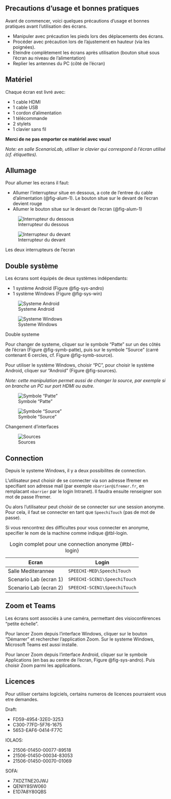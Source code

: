 ## Precautions d'usage et bonnes pratiques

Avant de commencer, voici quelques précautions d'usage et bonnes pratiques avant l'utilisation des écrans.

-   Manipuler avec précaution les pieds lors des déplacements des écrans.
-   Procéder avec précaution lors de l'ajustement en hauteur (via les poignées).
-   Eteindre complètement les écrans après utilisation (bouton situé sous l'écran au niveau de l'alimentation)
-   Replier les antennes du PC (côté de l'écran)

## Matériel

Chaque écran est livré avec:

-   1 cable HDMI
-   1 cable USB
-   1 cordon d'alimentation
-   1 télécommande
-   2 stylets
-   1 clavier sans fil

**Merci de ne pas emporter ce matériel avec vous!**

*Note: en salle ScenarioLab, utiliser le clavier qui correspond à l'écran utilisé (cf. étiquettes).*

## Allumage

Pour allumer les ecrans il faut:

-   Allumer l'interrupteur situe en dessous, a cote de l'entree du cable d'alimentation (@fig-alum-1). Le bouton situe sur le devant de l'ecran devient rouge
-   Allumer le bouton situe sur le devant de l'ecran (@fig-alum-1)

::: {#fig-interrupteurs layout-ncol="2"}
![Interrupteur du dessous](IMG_20230905_153816.jpg){#fig-alum-1}

![Interrupteur du devant](IMG_20230905_153827.jpg){#fig-alum-2}

Les deux interrupteurs de l'ecran
:::

## Double système

Les écrans sont équipés de deux systèmes indépendants:

-   1 système Android (Figure @fig-sys-andro)
-   1 système Windows (Figure @fig-sys-win)

::: {#fig-elephants layout-ncol="2"}
![Systeme Android](IMG_20220628_142750.jpg){#fig-sys-andro}

![Systeme Windows](IMG_20220628_143733.jpg){#fig-sys-win}

Double systeme
:::

Pour changer de systeme, cliquer sur le symbole "Patte" sur un des côtés de l'écran (Figure @fig-symb-patte), puis sur le symbole "Source" (carré contenant 6 cercles, cf. Figure @fig-symb-source).

Pour utiliser le système Windows, choisir "PC", pour choisir le système Android, cliquer sur "Android" (Figure @fig-sources).

*Note: cette manipulation permet aussi de changer la source, par exemple si on branche un PC sur port HDMI ou autre.*

::: {#fig-interface layout-ncol="2"}
![Symbole "Patte"](IMG_20220628_165539.jpg){#fig-symb-patte}

![Symbole "Source"](IMG_20220628_165547.jpg){#fig-symb-source}

Changement d'interfaces
:::

![Sources](IMG_20220628_165558.jpg){#fig-sources}

<!-- ## Branchements caméras et autre

Le branchement de la caméra et autres (cable Ethernet, source HDMI, etc.) dépend du système utilisé.
Sur le système Windows, les branchements doivent se faire sur la partie supérieure droite de l'écran (au niveau des antennes, Figure @fig-plug-win). Sous système Android, le branchements se font sur la partie inférieure droite et en dessous de l'écran (Figure @fig-plug-andro).

\begin{figure[h!]
    \centering
    \begin{subfigure[b]{0.4\textwidth
        \includegraphics[width=\textwidth]{IMG_20220628_162019.jpg
        \caption{Localisation branchements Windows
        \label{fig-plug-win
    \end{subfigure
    \hfill
    \begin{subfigure[b]{0.4\textwidth
        \includegraphics[width=\textwidth]{IMG_20220628_162014.jpg
        \caption{Localisation branchements Android
        \label{fig-plug-andro
    \end{subfigure
    \caption{Branchements (camera, etc)
\end{figure -->


## Connection

Depuis le systeme Windows, il y a deux possibilites de connection.

L'utilisateur peut choisir de se connecter via son adresse Ifremer en specifiant son adresse mail (par exemple `nbarrier@ifremer.fr`, en remplacant `nbarrier` par le login Intranet). Il faudra ensuite renseigner son mot de passe Ifremer.

Ou alors l'utilisateur peut choisir de se connecter sur une session anonyme. Pour cela, il faut se connecter en tant que `SpeechiTouch` (pas de mot de passe).

Si vous rencontrez des difficultes pour vous connecter en anonyme, specifier le nom de la machine comme indique @tbl-login.

| Ecran                  | Login                        |
|------------------------|------------------------------|
| Salle Mediterannee     | `SPEECHI-MED\SpeechiTouch`   |
| Scenario Lab (ecran 1) | `SPEECHI-SCEN1\SpeechiTouch` |
| Scenario Lab (ecran 2) | `SPEECHI-SCEN1\SpeechiTouch` |

: Login complet pour une connection anonyme {#tbl-login}

## Zoom et Teams

Les écrans sont associés à une caméra, permettant des visioconférences "petite échelle".

Pour lancer Zoom depuis l'interface Windows, cliquer sur le bouton "Démarrer" et rechercher l'application Zoom. Sur le systeme Windows, Microsoft Teams est aussi installe.

Pour lancer Zoom depuis l'interface Android, cliquer sur le symbole Applications (en bas au centre de l'ecran, Figure @fig-sys-andro). Puis choisir Zoom parmi les applications.

## Licences

Pour utiliser certains logiciels, certains numeros de licences pourraient vous etre demandes.

Draft:

- FD59-4954-32E0-3253
- C300-77FD-5F76-1675
- 5653-EAF6-0414-F77C

IOLAOS:

- 21506-01450-00077-89518
- 21506-01450-00034-83053
- 21506-01450-00070-01069

SOFA:

- 7XDZTNE20JWJ
- QENIY8SIW060
- E1D7A8Y80QBS